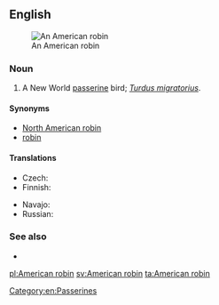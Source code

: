 ==English==
[[Image:American Robin 2006.jpg|thumb|An American robin]]

===Noun===
{{en-noun|head=[[American]] [[robin]]}}

# A New World [[passerine]] bird; ''[[Turdus migratorius]]''.

====Synonyms====
* [[North American robin]]
* [[robin]]

====Translations====
{{trans-top|''Turdus migratorius''}}
* Czech: {{t|cs|drozd stěhovavý}}
* Finnish: {{t+|fi|punarintarastas}}
{{trans-mid}}
* Navajo: {{t|nv|téél halchíʼí}}
* Russian: {{t|ru|стра́нствующий дрозд|m|sc=Cyrl}}
{{trans-bottom}}

===See also===
* {{projectlink|wikipedia|American Robin}}

[[Category:en:Passerines]]

[[pl:American robin]]
[[sv:American robin]]
[[ta:American robin]]